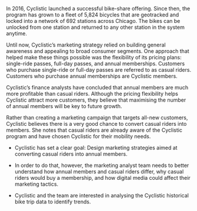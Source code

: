 In 2016, Cyclistic launched a successful bike-share offering. Since then, the program has grown to a fleet of 5,824 bicycles that are geotracked and locked into a network of 692 stations across Chicago. The bikes can be unlocked from one station and returned to any other station in the system anytime.				

Until now, Cyclistic’s marketing strategy relied on building general awareness and appealing to broad consumer segments. One approach that helped make these things possible was the flexibility of its pricing plans: single-ride passes, full-day passes, and annual memberships. Customers who purchase single-ride or full-day passes are referred to as casual riders. Customers who purchase annual memberships are Cyclistic members.	

Cyclistic’s finance analysts have concluded that annual members are much more profitable than casual riders. Although the pricing flexibility helps Cyclistic attract more customers, they believe that maximising the number of annual members will be key to future growth. 

Rather than creating a marketing campaign that targets all-new customers, Cyclistic believes there is a very good chance to convert casual riders into members. She notes that casual riders are already aware of the Cyclistic program and have chosen Cyclistic for their mobility needs.		

* Cyclistic has set a clear goal: Design marketing strategies aimed at converting casual riders into annual members. 

* In order to do that, however, the marketing analyst team needs to better understand how annual members and casual riders differ, why casual riders would buy a membership, and how digital media could affect their marketing tactics. 

* Cyclistic and the team are interested in analysing the Cyclistic historical bike trip data to identify trends. 
